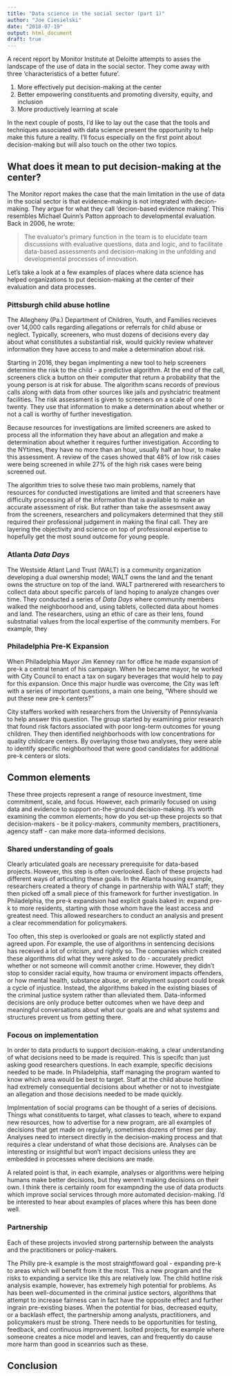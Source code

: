 ```yaml
---
title: "Data science in the social sector (part 1)"
author: "Joe Ciesielski"
date: "2018-07-19"
output: html_document
draft: true
---
```


A recent report by Monitor Institute at Deloitte attempts to asses the landscape of the use of data in the social sector. They come away with three 'characteristics of a better future'.

1. More effectively put decision-making at the center
2. Better empowering constituents and promoting diversity, equity, and inclusion
3. More productively learning at scale

In the next couple of posts, I'd like to lay out the case that the tools and techniques associated with data science present the opportunity to help make this future a reality. I'll focus especially on the first point about decision-making but will also touch on the other two topics. 

## What does it mean to put decision-making at the center?

The Monitor report makes the case that the main limitation in the use of data in the social sector is that evidence-making is not integrated with decion-making. They argue for what they call 'decion-based evidence making'. This resembles Michael Quinn's Patton approach to developmental evaluation. Back in 2006, he wrote:

> The evaluator’s primary function in the team is to elucidate team discussions with evaluative questions, data and logic, and to facilitate data-based assessments and decision-making in the unfolding and developmental processes of innovation.

Let's take a look at a few examples of places where data science has helped organizations to put decision-making at the center of their evaluation and data processes. 

### Pittsburgh child abuse hotline

The Allegheny (Pa.) Department of Children, Youth, and Families recieves over 14,000 calls regarding allegations or referrals for child abuse or neglect. Typically, screeners, who must dozens of decisions every day about what constitutes a substantial risk, would quickly review whatever information they have access to and make a determination about risk. 

Starting in 2016, they began implmenting a new tool to help screeners determine the risk to the child - a predictive algorithm. At the end of the call, screeners click a button on their computer that return a probability that the young person is at risk for abuse. The algorithm scans records of previous calls along with data from other sources like jails and pyshciatric treatment facilities. The risk assessment is given to screeners on a scale of one to twenty. They use that information to make a determination about whether or not a call is worthy of further inevestigation. 

Because resources for investigations are limited screeners are asked to process all the information they have about an allegation and make a determination about whether it requires further investigation. According to the NYtimes, they have no more than an hour, usually half an hour, to make this assessment. A review of the cases showed that 48% of low risk cases were being screened in while 27% of the high risk cases were being screened out. 

The algorithm tries to solve these two main problems, namely that resources for conducted investigations are limited and that screeners have difficulty processing all of the information that is available to make an accurate assessment of risk. But rather than take the assesmsent away from the screeners, researchers and policymakers determined that they still required their professional judgement in making the final call. They are layering the objectivity and science on top of professional expertise to hopefully get the most sound outcome for young people. 

### Atlanta *Data Days*

The Westside Atlant Land Trust (WALT) is a community organization developing a dual ownership model; WALT owns the land and the tenant owns the structure on top of the land. WALT partnerered with researchers to collect data about specific parcels of land hoping to analyze changes over time. They conducted a series of *Data Days* where community members walked the neighboorhood and, using tablets, collected data about homes and land. The researchers, using an ethic of care as their lens, found substnatial values from the local expertise of the community members. For example, they 

### Philadelphia Pre-K Expansion

When Philadelphia Mayor Jim Kenney ran for office he made expansion of pre-k a central tenant of his campaign. When he became mayor, he worked with City Council to enact a tax on sugary beverages that would help to pay for this expansion. Once this major hurdle was overcome, the City was left with a series of important questions, a main one being, "Where should we put these new pre-k centers?" 

City staffers worked with researchers from the University of Pennsylvania to help answer this question. The group started by examining prior research that found risk factors associated with poor long-term outcomes for young children. They then identified neighborhoods with low concentrations for quality childcare centers. By overlaying those two analyses, they were able to identify specific neighborhood that were good candidates for additional pre-k centers or slots. 

## Common elements

These three projects represent a range of resource investment, time commitment, scale, and focus. However, each primarily focused on using data and evidence to support on-the-ground decision-making. It's worth examining the common elements; how do you set-up these projects so that decision-makers - be it policy-makers, community members, practitioners, agency staff - can make more data-informed decisions. 

### Shared understanding of goals

Clearly articulated goals are necessary prerequisite for data-based projects. However, this step is often overlooked. Each of these projects had different ways of articulting these goals. In the Atlanta housing example, researchers created a theory of change in partnership with WALT staff; they then picked off a small piece of this framework for further investigation. In Philadelphia, the pre-k expandsion had explicit goals baked in: expand pre-k to more residents, starting with those whom have the least access and greatest need. This allowed researchers to conduct an analysis and present a clear recommendation for policymakers. 

Too often, this step is overlooked or goals are not explictly stated and agreed upon. For example, the use of algorithms in sentencing decisions has received a lot of critcism, and rightly so. The companies which created these algorithms did what they were asked to do - accurately predict whether or not someone will commit another crime. However, they didn't stop to consider racial equity, how trauma or enviroment impacts offenders, or how mental health, substance abuse, or employment support could break a cycle of injustice. Instead, the algorithms baked in the existing biases of the criminal justice system rather than alleviated them. Data-informed decisions are only produce better outcomes when we have deep and meaningful conversations about what our goals are and what systems and structures prevent us from getting there. 

### Focous on implementation

In order to data products to support decision-making, a clear understanding of what decisions need to be made is required. This is specifc than just asking good researchers questions. In each example, specific decisions needed to be made. In Philadelphia, staff managing the program wanted to know which area would be best to target. Staff at the child abuse hotline had extremely consequential decisions about whether or not to investgiate an allegation and those decisions needed to be made quickly. 

Implmentation of social programs can be thought of a series of decisions. Things what constituents to target, what classes to teach, where to expand new resources, how to advertise for a new program, are all examples of decisions that get made on regularly, sometimes dozens of times per day. Analyses need to intersect directly in the decision-making process and that requires a clear understand of what those decisions are. Analyses can be interesting or insightful but won't impact decisions unless they are embedded in processes where decisions are made. 

A related point is that, in each example, analyses or algorithms were helping humans make better decisions, but they weren't making decisions on their own. I think there is certainly room for exampnding the use of data products which improve social services through more automated decision-making. I'd be interested to hear about examples of places where this has been done well. 

### Partnership

Each of these projects invovled strong parternship between the analysts and the practitioners or policy-makers. 

The Philly pre-k example is the most straightfoward goal - expanding pre-k to areas which will benefit from it the most. This a new program and the risks to expanding a service like this are relatively low. The child hotline risk analysis example, however, has extremely high potential for problems. As has been well-documented in the criminal justice sectors, algorithms that attempt to increase fairness can in fact have the opposite effect and further ingrain pre-existing biases. When the potential for bias, decreased equity, or a backlash effect, the partnership among analysts, practitioners, and policymakers must be strong. There needs to be opportunities for testing, feedback, and continuous improvement. Isolted projects, for example where someone creates a nice model and leaves, can and frequently do cause more harm than good in sceanrios such as these. 

## Conclusion
